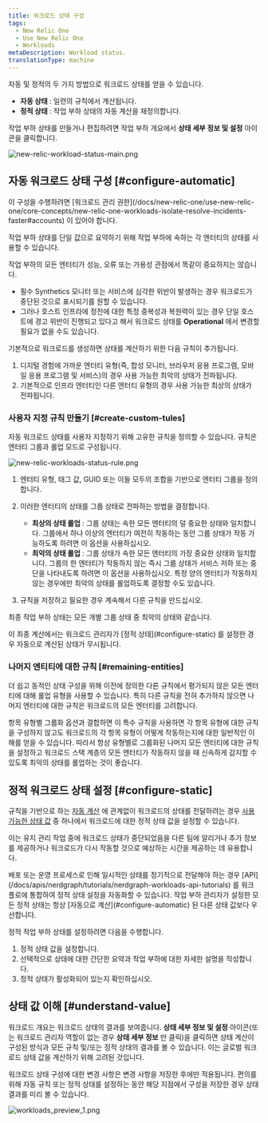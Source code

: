 ```yaml
---
title: 워크로드 상태 구성
tags:
  - New Relic One
  - Use New Relic One
  - Workloads
metaDescription: Workload status.
translationType: machine
---
```





자동 및 정적의 두 가지 방법으로 워크로드 상태를 얻을 수 있습니다.

* **자동 상태** : 일련의 규칙에서 계산됩니다.
* **정적 상태** : 작업 부하 상태의 자동 계산을 재정의합니다.

작업 부하 상태를 만들거나 편집하려면 작업 부하 개요에서 **상태 세부 정보 및 설정** 아이콘을 클릭합니다.

<img
  title="new-relic-workload-status-main.png"
  alt="new-relic-workload-status-main.png"
  src={newRelicWorkloadStatusMain}
/>

## 자동 워크로드 상태 구성 [#configure-automatic]

<Callout variant="important">
  이 구성을 수행하려면 [워크로드 관리 권한](/docs/new-relic-one/use-new-relic-one/core-concepts/new-relic-one-workloads-isolate-resolve-incidents-faster#accounts) 이 있어야 합니다.
</Callout>

작업 부하 상태를 단일 값으로 요약하기 위해 작업 부하에 속하는 각 엔터티의 상태를 사용할 수 있습니다.

작업 부하의 모든 엔터티가 성능, 오류 또는 가용성 관점에서 똑같이 중요하지는 않습니다.

* 필수 Synthetics 모니터 또는 서비스에 심각한 위반이 발생하는 경우 워크로드가 중단된 것으로 표시되기를 원할 수 있습니다.
* 그러나 호스트 인프라에 정전에 대한 특정 중복성과 복원력이 있는 경우 단일 호스트에 경고 위반이 진행되고 있다고 해서 워크로드 상태를 **Operational** 에서 변경할 필요가 없을 수도 있습니다.

기본적으로 워크로드를 생성하면 상태를 계산하기 위한 다음 규칙이 추가됩니다.

1. 디지털 경험에 가까운 엔터티 유형(즉, 합성 모니터, 브라우저 응용 프로그램, 모바일 응용 프로그램 및 서비스)의 경우 사용 가능한 최악의 상태가 전파됩니다.
2. 기본적으로 인프라 엔터티인 다른 엔터티 유형의 경우 사용 가능한 최상의 상태가 전파됩니다.

### 사용자 지정 규칙 만들기 [#create-custom-tules]

자동 워크로드 상태를 사용자 지정하기 위해 고유한 규칙을 정의할 수 있습니다. 규칙은 엔터티 그룹과 롤업 모드로 구성됩니다.

<img
  title="new-relic-workloads-status-rule.png"
  alt="new-relic-workloads-status-rule.png"
  src={newRelicWorkloadsStatusRule}
/>

1. 엔터티 유형, 태그 값, GUID 또는 이들 모두의 조합을 기반으로 엔터티 그룹을 정의합니다.

2. 이러한 엔터티의 상태를 그룹 상태로 전파하는 방법을 결정합니다.

   * **최상의 상태 롤업** : 그룹 상태는 속한 모든 엔터티의 덜 중요한 상태와 일치합니다. 그룹에서 하나 이상의 엔터티가 여전히 작동하는 동안 그룹 상태가 작동 가능하도록 하려면 이 옵션을 사용하십시오.
   * **최악의 상태 롤업** : 그룹 상태가 속한 모든 엔터티의 가장 중요한 상태와 일치합니다. 그룹의 한 엔터티가 작동하지 않는 즉시 그룹 상태가 서비스 저하 또는 중단을 나타내도록 하려면 이 옵션을 사용하십시오. 특정 양의 엔터티가 작동하지 않는 경우에만 최악의 상태를 롤업하도록 결정할 수도 있습니다.

3. 규칙을 저장하고 필요한 경우 계속해서 다른 규칙을 만드십시오.

최종 작업 부하 상태는 모든 개별 그룹 상태 중 최악의 상태와 같습니다.

<Callout variant="important">
  이 최종 계산에서는 워크로드 관리자가 [정적 상태](#configure-static) 를 설정한 경우 자동으로 계산된 상태가 무시됩니다.
</Callout>

### 나머지 엔티티에 대한 규칙 [#remaining-entities]

더 쉽고 동적인 상태 구성을 위해 이전에 정의한 다른 규칙에서 평가되지 않은 모든 엔터티에 대해 롤업 유형을 사용할 수 있습니다. 특히 다른 규칙을 전혀 추가하지 않으면 나머지 엔터티에 대한 규칙은 워크로드의 모든 엔터티를 고려합니다.

항목 유형별 그룹화 옵션과 결합하면 이 특수 규칙을 사용하면 각 항목 유형에 대한 규칙을 구성하지 않고도 워크로드의 각 항목 유형이 어떻게 작동하는지에 대한 일반적인 이해를 얻을 수 있습니다. 따라서 항상 유형별로 그룹화된 나머지 모든 엔터티에 대한 규칙을 설정하고 워크로드 스택 계층의 모든 엔터티가 작동하지 않을 때 신속하게 감지할 수 있도록 최악의 상태를 롤업하는 것이 좋습니다.

## 정적 워크로드 상태 설정 [#configure-static]

규칙을 기반으로 하는 [자동 계산](#configure-automatic) 에 관계없이 워크로드의 상태를 전달하려는 경우 [사용 가능한 상태 값](/docs/workload-status#obtain-status) 중 하나에서 워크로드에 대한 정적 상태 값을 설정할 수 있습니다.

이는 유지 관리 작업 중에 워크로드 상태가 중단되었음을 다른 팀에 알리거나 추가 정보를 제공하거나 워크로드가 다시 작동할 것으로 예상하는 시간을 제공하는 데 유용합니다.

<Callout variant="tip">
  배포 또는 운영 프로세스로 인해 일시적인 상태를 정기적으로 전달해야 하는 경우 [API](/docs/apis/nerdgraph/tutorials/nerdgraph-workloads-api-tutorials) 를 워크플로에 통합하여 정적 상태 설정을 자동화할 수 있습니다.
</Callout>

<Callout variant="important">
  작업 부하 관리자가 설정한 모든 정적 상태는 항상 [자동으로 계산](#configure-automatic) 된 다른 상태 값보다 우선합니다.
</Callout>

정적 작업 부하 상태를 설정하려면 다음을 수행합니다.

1. 정적 상태 값을 설정합니다.
2. 선택적으로 상태에 대한 간단한 요약과 작업 부하에 대한 자세한 설명을 작성합니다.
3. 정적 상태가 활성화되어 있는지 확인하십시오.

## 상태 값 이해 [#understand-value]

워크로드 개요는 워크로드 상태의 결과를 보여줍니다. **상태 세부 정보 및 설정** 아이콘(또는 워크로드 관리자 역할이 없는 경우 **상태 세부 정보** 만 클릭)을 클릭하면 상태 계산이 구성된 방식과 모든 규칙 및/또는 정적 상태의 결과를 볼 수 있습니다. 이는 글로벌 워크로드 상태 값을 계산하기 위해 고려된 것입니다.

워크로드 상태 구성에 대한 변경 사항은 변경 사항을 저장한 후에만 적용됩니다. 편의를 위해 자동 규칙 또는 정적 상태를 설정하는 동안 해당 지점에서 구성을 저장한 경우 상태 결과를 미리 볼 수 있습니다.

<img
  title="workloads_preview_1.png"
  alt="workloads_preview_1.png"
  src={workloadsPreview10}
/>
